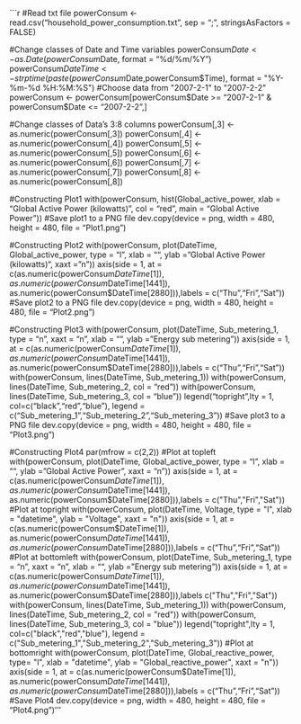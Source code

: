 ```r
#Read txt file
powerConsum <- read.csv("household_power_consumption.txt", sep = ";", stringsAsFactors = FALSE)

#Change classes of Date and Time variables
powerConsum$Date <- as.Date(powerConsum$Date, format = "%d/%m/%Y")
powerConsum$DateTime <- strptime(paste(powerConsum$Date,powerConsum$Time),
                                 format = "%Y-%m-%d %H:%M:%S")
#Choose data from "2007-2-1" to "2007-2-2"
powerConsum <- powerConsum[powerConsum$Date >= "2007-2-1" & powerConsum$Date <= "2007-2-2",]

#Change classes of Data's 3:8 columns
powerConsum[,3] <- as.numeric(powerConsum[,3])
powerConsum[,4] <- as.numeric(powerConsum[,4])
powerConsum[,5] <- as.numeric(powerConsum[,5])
powerConsum[,6] <- as.numeric(powerConsum[,6])
powerConsum[,7] <- as.numeric(powerConsum[,7])
powerConsum[,8] <- as.numeric(powerConsum[,8])

#Constructing Plot1
with(powerConsum, hist(Global_active_power, xlab = "Global Active Power (kilowatts)",
                       col = "red", main = "Global Active Power"))
#Save plot1 to a PNG file
dev.copy(device = png, width = 480, height = 480, file = "Plot1.png")

#Constructing Plot2
with(powerConsum, plot(DateTime, Global_active_power, type = "l", xlab = "",
                       ylab = "Global Active Power (kilowatts)", xaxt = "n"))
axis(side = 1, at = c(as.numeric(powerConsum$DateTime[1]),
                      as.numeric(powerConsum$DateTime[1441]),
                      as.numeric(powerConsum$DateTime[2880])),labels = c("Thu","Fri","Sat"))
#Save plot2 to a PNG file
dev.copy(device = png, width = 480, height = 480, file = "Plot2.png")

#Constructing Plot3
with(powerConsum, plot(DateTime, Sub_metering_1, type = "n", xaxt = "n",
                       xlab = "", ylab = "Energy sub metering"))
axis(side = 1, at = c(as.numeric(powerConsum$DateTime[1]),
                      as.numeric(powerConsum$DateTime[1441]),
                      as.numeric(powerConsum$DateTime[2880])),labels = c("Thu","Fri","Sat"))
with(powerConsum, lines(DateTime, Sub_metering_1))
with(powerConsum, lines(DateTime, Sub_metering_2, col = "red"))
with(powerConsum, lines(DateTime, Sub_metering_3, col = "blue"))
legend("topright",lty = 1, col=c("black","red","blue"),
       legend = c("Sub_metering_1","Sub_metering_2","Sub_metering_3"))
#Save plot3 to a PNG file
dev.copy(device = png, width = 480, height = 480, file = "Plot3.png")

#Constructing Plot4
par(mfrow = c(2,2))
#Plot at topleft
with(powerConsum, plot(DateTime, Global_active_power, type = "l", xlab = "",
                       ylab = "Global Active Power", xaxt = "n"))
axis(side = 1, at = c(as.numeric(powerConsum$DateTime[1]),
                      as.numeric(powerConsum$DateTime[1441]),
                      as.numeric(powerConsum$DateTime[2880])),labels = c("Thu","Fri","Sat"))
#Plot at topright
with(powerConsum, plot(DateTime, Voltage, type = "l", xlab = "datetime", ylab = "Voltage",
                       xaxt = "n"))
axis(side = 1, at = c(as.numeric(powerConsum$DateTime[1]),
                      as.numeric(powerConsum$DateTime[1441]),
                      as.numeric(powerConsum$DateTime[2880])),labels = c("Thu","Fri","Sat"))
#Plot at bottomleft
with(powerConsum, plot(DateTime, Sub_metering_1, type = "n", xaxt = "n",
                       xlab = "", ylab = "Energy sub metering"))
axis(side = 1, at = c(as.numeric(powerConsum$DateTime[1]),
                      as.numeric(powerConsum$DateTime[1441]),
                      as.numeric(powerConsum$DateTime[2880])),labels c("Thu","Fri","Sat"))
with(powerConsum, lines(DateTime, Sub_metering_1))
with(powerConsum, lines(DateTime, Sub_metering_2, col = "red"))
with(powerConsum, lines(DateTime, Sub_metering_3, col = "blue"))
legend("topright",lty = 1, col=c("black","red","blue"),
       legend = c("Sub_metering_1","Sub_metering_2","Sub_metering_3"))
#Plot at bottomright
with(powerConsum, plot(DateTime, Global_reactive_power, type= "l", xlab = "datetime", 
                       ylab = "Global_reactive_power", xaxt = "n"))
axis(side = 1, at = c(as.numeric(powerConsum$DateTime[1]),
                      as.numeric(powerConsum$DateTime[1441]),
                      as.numeric(powerConsum$DateTime[2880])),labels = c("Thu","Fri","Sat"))
#Save Plot4
dev.copy(device = png, width = 480, height = 480, file = "Plot4.png")'''